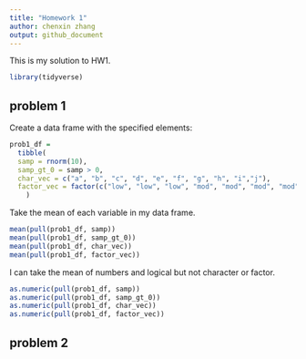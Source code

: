 ```yaml
---
title: "Homework 1"
author: chenxin zhang
output: github_document
---
```


This is my solution to HW1. 

```r
library(tidyverse)
```

## problem 1

Create a data frame with the specified elements:

```r
prob1_df =
  tibble(
  samp = rnorm(10),
  samp_gt_0 = samp > 0,
  char_vec = c("a", "b", "c", "d", "e", "f", "g", "h", "i","j"),
  factor_vec = factor(c("low", "low", "low", "mod", "mod", "mod", "mod", "high", "high", "high"))
    )
```

Take the mean of each variable in my data frame.

```r
mean(pull(prob1_df, samp))
mean(pull(prob1_df, samp_gt_0))
mean(pull(prob1_df, char_vec))
mean(pull(prob1_df, factor_vec))
```
I can take the mean of numbers and logical but not character or factor.

```r
as.numeric(pull(prob1_df, samp))
as.numeric(pull(prob1_df, samp_gt_0))
as.numeric(pull(prob1_df, char_vec))
as.numeric(pull(prob1_df, factor_vec))
```


## problem 2

